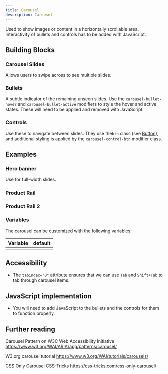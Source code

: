 ```yaml
---
title: Carousel
description: Carousel
---
```




Used to show images or content in a horizontally scrollable area. Interactivity of bullets and controls has to be added with JavaScript.

## Building Blocks

### Carousel Slides

Allows users to swipe across to see multiple slides.

<ShowComponent filePath="./src/components/carousel/BasicCarousel.html">
  <BasicCarousel />
</ShowComponent>

### Bullets

A subtle indicator of the remaining unseen slides. Use the `carousel-bullet-hover` and `carousel-bullet-active` modifiers to style the hover and active states. These will need to be applied and removed with JavaScript.

<ShowComponent filePath="./src/components/carousel/CarouselBullets.html">
  <Bullets />
</ShowComponent>

### Controls

Use these to navigate between slides. They use the`btn` class (see [Button](/components/button/)), and additional styling is applied by the `carousel-control-btn` modifier class.

<ShowComponent filePath="./src/components/carousel/CarouselControls.html">
  <CarouselControls />
</ShowComponent>

## Examples

### Hero banner

Use for full-width slides.

<ShowComponent filePath="./src/components/carousel/CarouselBanner.html">
  <CarouselBanner />
</ShowComponent>

### Product Rail

<ShowComponent filePath="./src/components/carousel/ProductRail_withBulletsAndControls.html">
  <ProductRail_withBulletsAndControls />
</ShowComponent>

### Product Rail 2

<ShowComponent filePath="./src/components/carousel/ProductRail_withBulletsAndControls.html">
  <ProductRail_Additional />
</ShowComponent>

### Variables

The carousel can be customized with the following variables:

| Variable | default |
| -------- | ------- |
|          |         |

## Accessibility

- The `tabindex="0"` attribute ensures that we can use `Tab` and `Shift+Tab` to tab through carousel items.

## JavaScript implementation

- You will need to add JavaScript to the bullets and the controls for them to function properly.

## Further reading

Carousel Pattern on W3C Web Accessibility Initiative
https://www.w3.org/WAI/ARIA/apg/patterns/carousel/

W3.org carousel tutorial
https://www.w3.org/WAI/tutorials/carousels/

CSS Only Carousel CSS-Tricks
https://css-tricks.com/css-only-carousel/
